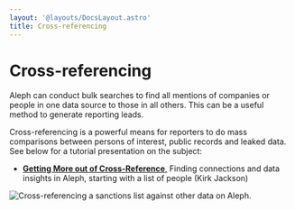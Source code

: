 ```yaml
---
layout: '@layouts/DocsLayout.astro'
title: Cross-referencing
---
```


# Cross-referencing

<p class="lead">
  Aleph can conduct bulk searches to find all mentions of companies or people in
  one data source to those in all others. This can be a useful method to
  generate reporting leads.
</p>

Cross-referencing is a powerful means for reporters to do mass comparisons between persons of interest, public records and leaked data. See below for a tutorial presentation on the subject:

- [**Getting More out of Cross-Reference**,](https://docs.google.com/presentation/d/1HmT6PPq_IseEUrzAFYf8Ug0vsE830zti1Az8IVaGHrE/edit) Finding connections and data insights in Aleph, starting with a list of people (Kirk Jackson)

![Cross-referencing a sanctions list against other data on Aleph.](</assets/Screenshot 2020-04-08 at 10.00.25.png>)
